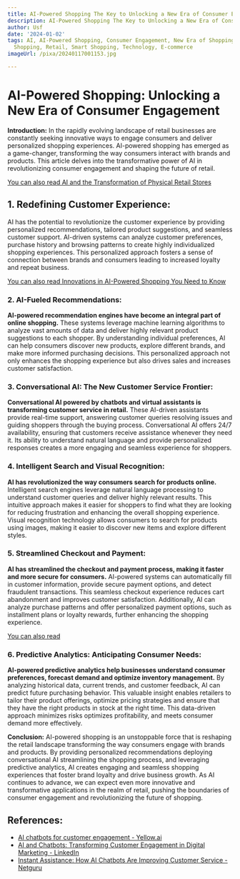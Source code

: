 ```yaml
---
title: AI-Powered Shopping The Key to Unlocking a New Era of Consumer Engagement
description: AI-Powered Shopping The Key to Unlocking a New Era of Consumer Engagement
author: Usf
date: '2024-01-02'
tags: AI, AI-Powered Shopping, Consumer Engagement, New Era of Shopping, Personalized
  Shopping, Retail, Smart Shopping, Technology, E-commerce
imageUrl: /pixa/20240117001153.jpg

---
```

# AI-Powered Shopping: Unlocking a New Era of Consumer Engagement

**Introduction:**
In  the rapidly evolving landscape of retail businesses are constantly  seeking innovative ways to engage consumers and deliver personalized shopping experiences.  AI-powered shopping has emerged  as a game-changer, transforming the way consumers interact with brands and products. This article delves into the transformative power of AI in revolutionizing consumer engagement and shaping  the future of retail.

[You can also read AI and the Transformation of Physical Retail Stores](AI%20and%20the%20Transformation%20of%20Physical%20Retail%20Stores)


## 1. Redefining Customer Experience:
AI has the  potential to revolutionize the customer experience by providing personalized recommendations,  tailored  product suggestions,  and seamless customer support.  AI-driven systems can analyze customer preferences, purchase history and browsing patterns  to create highly individualized  shopping  experiences. This personalized approach fosters  a sense of connection between brands  and consumers leading to increased  loyalty and repeat business.

[You can also read Innovations in AI-Powered Shopping You Need to Know](Innovations%20in%20AI-Powered%20Shopping%20You%20Need%20to%20Know)


###  2. AI-Fueled Recommendations:
**AI-powered recommendation engines  have  become an integral  part of online shopping.** These systems leverage machine learning algorithms  to analyze vast amounts of data and deliver highly relevant  product  suggestions to each shopper. By understanding individual preferences, AI can help consumers discover new products, explore  different brands, and make more informed purchasing decisions. This personalized approach not only enhances the shopping experience but also drives sales and increases customer satisfaction.

### 3. Conversational AI: The  New Customer Service Frontier:
**Conversational AI powered by chatbots and virtual assistants is transforming customer service in retail.** These AI-driven assistants provide real-time support,  answering customer queries resolving issues and guiding shoppers through the buying  process. Conversational AI offers 24/7 availability, ensuring that customers receive assistance whenever they need it. Its ability to  understand natural language and provide personalized responses creates a more engaging and  seamless experience  for shoppers.

### 4. Intelligent Search and  Visual Recognition:
**AI has revolutionized the way consumers search for  products online.** Intelligent search engines leverage natural language processing to understand customer queries and deliver highly relevant  results.  This intuitive approach makes it easier for shoppers to find what  they are looking for reducing frustration and enhancing the overall shopping experience. Visual recognition technology  allows consumers to search for products using images, making it easier to discover new  items and explore different styles.

### 5. Streamlined Checkout and Payment:
**AI has  streamlined the checkout and payment process, making it faster and more secure for consumers.** AI-powered systems can automatically fill  in customer information, provide secure payment  options, and detect fraudulent  transactions. This  seamless checkout experience reduces cart abandonment and improves customer satisfaction. Additionally, AI can analyze  purchase patterns and offer personalized payment options, such as installment plans or loyalty rewards, further enhancing the shopping experience.

[You can also read ]()


### 6. Predictive Analytics: Anticipating Consumer Needs:
**AI-powered predictive analytics help  businesses understand consumer preferences, forecast demand and optimize inventory management.** By analyzing historical data, current trends, and  customer feedback, AI can predict future purchasing behavior. This valuable insight enables retailers  to tailor their product offerings,  optimize  pricing strategies and  ensure that they have the right products in stock at the right  time. This data-driven approach minimizes risks optimizes profitability, and meets  consumer demand more effectively.

**Conclusion:**
AI-powered shopping is an unstoppable force that is reshaping the retail landscape transforming  the  way consumers engage with brands and products. By providing personalized  recommendations deploying conversational AI  streamlining the shopping process, and leveraging predictive  analytics, AI creates engaging and seamless shopping experiences that  foster brand loyalty and drive business growth. As  AI continues to advance, we can expect  even more innovative and transformative applications in the realm of retail, pushing the boundaries of consumer engagement and revolutionizing the future of shopping.

## References:
- [AI chatbots for customer engagement - Yellow.ai](https://yellow.ai/blog/chatbots-for-customer-engagement/)
- [AI and Chatbots: Transforming Customer Engagement in Digital Marketing - LinkedIn](https://www.linkedin.com/pulse/ai-chatbots-transforming-customer-engagement-digital-idauf)
- [Instant Assistance: How AI Chatbots Are Improving Customer Service - Netguru](https://www.netguru.com/blog/ai-chatbots-improving-customer-service)

